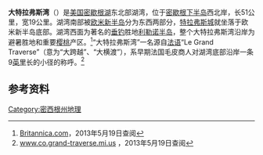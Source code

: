 {{coord|45|05|44|N|85|27|01|W|scale:1000000|display=title}}
{{Location map
 |USA Michigan
 |mark=<!--dot-->Blue pog.svg
 |lat = 45.095822
 |long = -85.450516
 |caption=大特拉弗斯湾的位置。
 |position=right
 |width=300
 |float=right
}}
'''大特拉弗斯湾'''（{{lang-en|Grand Traverse Bay}}）是[[美国|美国]][[密歇根湖|密歇根湖]]东北部湖湾，位于[[密歇根下半岛|密歇根下半岛]]西北岸，长51公里，宽19公里。湖湾南部被[[欧米新半岛|欧米新半岛]]分为东西两部分，[[特拉弗斯城|特拉弗斯城]]就坐落于欧米新半岛底部。湖湾西面为著名的[[垂钓|垂钓]]胜地[[利勒诺半岛|利勒诺半岛]]，整个大特拉弗斯湾沿岸为避暑胜地和重要[[樱桃|樱桃]]产区。<ref>[http://global.britannica.com/EBchecked/topic/241464/Grand-Traverse-Bay Britannica.com]，2013年5月19日查阅</ref>“大特拉弗斯湾”一名源自[[法语|法语]]“Le Grand Traverse”（意为“大跨越”、“大横渡”），系早期法国毛皮商人对湖湾底部沿岸一条9[[英里|英里]]长的小径的称呼。<ref>[http://www.co.grand-traverse.mi.us/Welcome/history_of_grand_traverse_county.htm www.co.grand-traverse.mi.us] {{Wayback|url=http://www.co.grand-traverse.mi.us/Welcome/history_of_grand_traverse_county.htm |date=20130619111355 }}，2013年5月19日查阅</ref>
==参考资料==
{{reflist}}
[[Category:密西根州地理|Category:密西根州地理]]